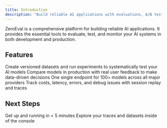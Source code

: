 ```yaml
---
title: Introduction
description: "Build reliable AI applications with evaluations, A/B testing, and monitoring"
---
```


ZeroEval is a comprehensive platform for building reliable AI applications. It provides the essential tools to evaluate, test, and monitor your AI systems in both development and production.

## Features

<CardGroup cols={2}>
  <Card
    title="Evaluations & Datasets"
    icon="flask"
    href="/evaluations/coming-soon"
  >
    Create versioned datasets and run experiments to systematically test your AI models
  </Card>
  <Card
    title="A/B Testing"
    icon="chart-line"
    href="/ab-testing/coming-soon"
  >
    Compare models in production with real user feedback to make data-driven decisions
  </Card>
  <Card
    title="LLM Gateway"
    icon="network-wired"
    href="/llm-gateway/introduction"
  >
    One single endpoint for 100+ models across all major providers
  </Card>
  <Card
    title="Monitoring & Tracing"
    icon="magnifying-glass"
    href="/tracing/quickstart"
  >
    Track costs, latency, errors, and debug issues with session replay and traces
  </Card>
</CardGroup>


## Next Steps

<CardGroup cols={2}>
  <Card
    title="Quickstart Guide"
    icon="rocket"
    href="/tracing/quickstart"
  >
    Get up and running in < 5 minutes
  </Card>
  <Card
    title="Console"
    icon="code"
    href="https://app.zeroeval.com"
  >
    Explore your traces and datasets inside of the console
  </Card>
</CardGroup>
